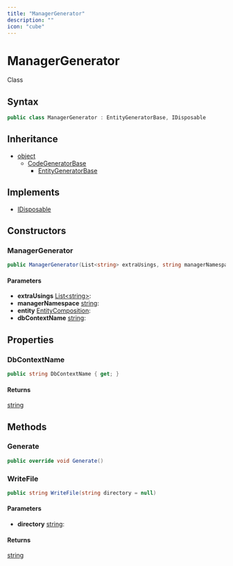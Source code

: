 ```yaml
---
title: "ManagerGenerator"
description: ""
icon: "cube"
---
```


# ManagerGenerator

<Badge variant="outline">Class</Badge>

## Syntax

```csharp
public class ManagerGenerator : EntityGeneratorBase, IDisposable
```

## Inheritance

- [object](https://learn.microsoft.com/dotnet/api/system.object)
  - [CodeGeneratorBase](/api-reference/cloudnimble/easyaf/codegen/codegeneratorbase)
    - [EntityGeneratorBase](/api-reference/cloudnimble/easyaf/codegen/entitygeneratorbase)

## Implements

- [IDisposable](https://learn.microsoft.com/dotnet/api/system.idisposable)

## Constructors

### ManagerGenerator

```csharp
public ManagerGenerator(List<string> extraUsings, string managerNamespace, EntityComposition entity, string dbContextName)
```

#### Parameters

- **extraUsings** [List&lt;string&gt;](https://learn.microsoft.com/dotnet/api/system.collections.generic.list-1): 
- **managerNamespace** [string](https://learn.microsoft.com/dotnet/api/system.string): 
- **entity** [EntityComposition](/api-reference/cloudnimble/easyaf/codegen/entitycomposition): 
- **dbContextName** [string](https://learn.microsoft.com/dotnet/api/system.string): 


## Properties

### DbContextName

```csharp
public string DbContextName { get; }
```

#### Returns

[string](https://learn.microsoft.com/dotnet/api/system.string)


## Methods

### Generate

```csharp
public override void Generate()
```

### WriteFile

```csharp
public string WriteFile(string directory = null)
```

#### Parameters

- **directory** [string](https://learn.microsoft.com/dotnet/api/system.string): 

#### Returns

[string](https://learn.microsoft.com/dotnet/api/system.string)


